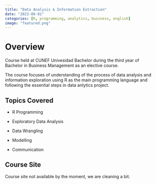 ```yaml
---
title: "Data Analysis & Information Extraction"
date: "2023-09-01"
categories: [R, programming, analytics, business, english]
image: "featured.png"
---
```



# Overview
Course held at CUNEF Univesidad Bachelor during the third year of Bachelor in Business Management as an elective course. 

The course focuses of understanding of the process of data analysis and information exploration using R as the main programming language and following the essential steps in data anlytics project. 

## Topics Covered
 - R Programming 
 
 - Exploratory Data Analysis
 
 - Data Wrangling
 
 - Modelling
 
 - Communication 
 
## Course Site
Course site not available by the moment, we are cleaning a bit.
 

